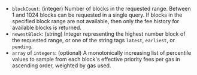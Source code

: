 - `blockCount`: (integer) Number of blocks in the requested range. Between 1 and 1024 blocks can be requested in a single query. If blocks in the specified block range are not available, then only the fee history for available blocks is returned.
- `newestBlock`: (string) Integer representing the highest number block of the requested range, or one of the string tags `latest`, `earliest`, or `pending`.
- `array` of `integers`: (optional) A monotonically increasing list of percentile values to sample from each block's effective priority fees per gas in ascending order, weighted by gas used.

